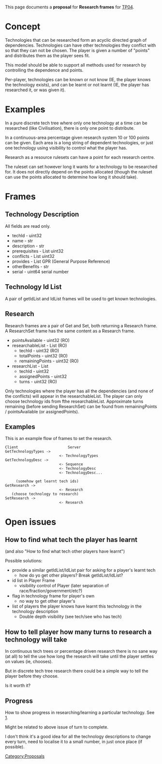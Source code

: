 This page documents a '''proposal''' for '''Research frames''' for [[TP04]].

= Concept =
Technologies that can be researched form an acyclic directed graph of dependencies. Technologies can have other technologies they conflict with so that they can not be chosen. The player is given a number of "points" and distributes them as the player sees fit.

This model should be able to support all methods used for research by controlling the dependence and points.

Per-player, technologies can be known or not know (IE, the player knows the technology exists), and can be learnt or not learnt (IE, the player has researched it, or was given it).

= Examples =
In a pure discrete tech tree where only one technology at a time can be researched (like Civilisation), there is only one point to distribute.

In a continuous-area percentage given research system 10 or 100 points can be given. Each area is a long string of dependent technologies, or just one technology using visibility to control what the player has.

Research as a resource rulesets can have a point for each research centre.

The ruleset can set however long it wants for a technology to be researched for. It does not directly depend on the points allocated (though the ruleset can use the points allocated to determine how long it should take).

= Frames =

== Technology Description ==
All fields are read only.

* techId - uint32
* name - str
* description - str
* prerequisites - List uint32
* conflicts - List uint32
* provides - List GPR (General Purpose Reference)
* otherBenefits - str
* serial - uint64 serial number

== Technology Id List ==
A pair of getIdList and IdList frames will be used to get known technologies.

== Research ==
Research frames are a pair of Get and Set, both returning a Research frame. A ResearchSet frame has the same content as a Research frame.

* pointsAvailable - uint32 (RO)
* researchableList - List (RO)
** techId - uint32 (RO)
** totalPoints - uint32 (RO)
** remainingPoints - uint32 (RO)
* researchList - List
** techId - uint32
** assignedPoints - uint32
** turns - uint32 (RO)

Only technologies where the player has all the dependencies (and none of the conflicts) will appear in the researchableList. The player can only choose technology ids from fthe researchableList. Approximate turns remaining (before sending ResearchSet) can be found from remainingPoints / pointsAvailable (or assignedPoints).

== Examples ==

This is an example flow of frames to set the research.

<pre>
Client                       Server
GetTechnologyTypes ->
                         <- TechnologyTypes
GetTechnologyDesc ->
                         <- Sequence
                         <- TechnologyDesc
                         <- TechnologyDesc...

     (somehow get learnt tech ids)
GetResearch ->
                         <- Research
   (choose technology to research)
SetResearch ->
                         <- Research
</pre>

= Open issues =
== How to find what tech the player has learnt ==
(and also "How to find what tech other players have learnt")

Possible solutions:
* provide a similar getIdList/IdList pair for asking for a player's learnt tech
** how do yo get other players? Break getIdList/IdList?
* id list in Player Frame
** visibility control of Player (later separation of race/fraction/government/etc?)
* flag in technology frame for player's own
** no way to get other player's
* list of players the player knows have learnt this technology in the technology description
** Double depth visibility (see tech/see who has tech)

== How to tell player how many turns to research a technology will take ==

In continuous tech trees or percentage driven research there is no sane way (at all) to tell the use how long the research will take until the player settles on values (ie, chooses).

But in discrete tech tree research there could be a simple way to tell the player before they choose.

Is it worth it?

== Progress ==
How to show progress in researching/learning a particular technology. See [http://www.optisch-edel.de/fo/screenshots/research.jpg].

Might be related to above issue of turn to complete.

I don't think it's a good idea for all the technology descriptions to change every turn, need to localise it to a small number, in just once place (if possible).

[[Category:Proposals]]